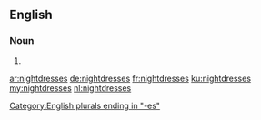 ==English==

===Noun===
{{head|en|noun plural form}}

# {{plural of|nightdress|lang=en}}

[[Category:English plurals ending in "-es"]]

[[ar:nightdresses]]
[[de:nightdresses]]
[[fr:nightdresses]]
[[ku:nightdresses]]
[[my:nightdresses]]
[[nl:nightdresses]]